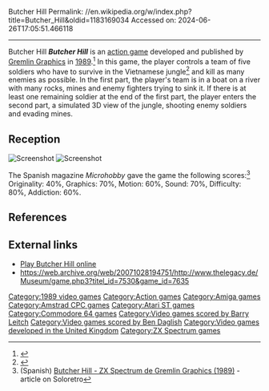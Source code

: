 Butcher Hill
Permalink: //en.wikipedia.org/w/index.php?title=Butcher_Hill&oldid=1183169034
Accessed on: 2024-06-26T17:05:51.466118



------
Butcher Hill
{{other uses}}
{{More references|date=June 2012}}
{{Infobox video game
| title = Butcher Hill
| image = File:Butcher Hill (Cover).jpg
| developer = [[Gremlin Graphics]]
| publisher = [[Gremlin Graphics]]
| designer = Steph, Blizard, Andy
| released = [[1989 in video gaming|April 1989]]
| modes = [[Single-player]]
| genre = [[Action game|Action]]
| platforms = [[Amiga]], [[Amstrad CPC]], [[Atari ST]], [[Commodore 64]], [[ZX Spectrum]]
}}
'''''Butcher Hill''''' is an [[action game]] developed and published by [[Gremlin Graphics]] in [[1989 in video gaming|1989]].<ref>{{Cite web |title=World of Spectrum - Butcher Hill |url=https://worldofspectrum.org/archive/software/games/butcher-hill-gremlin-graphics-software-ltd |access-date=2022-11-18 |website=World of Spectrum}}</ref> In this game, the player controls a team of five soldiers who have to survive in the Vietnamese jungle<ref>{{Cite web | url=https://www.gremlinarchive.com/index.php/2016/08/25/butcher-hill/ |title = Butcher Hill – the Gremlin Graphics Archive}}</ref> and kill as many enemies as possible. In the first part, the player's team is in a boat on a river with many rocks, mines and enemy fighters trying to sink it. If there is at least one remaining soldier at the end of the first part, the player enters the second part, a simulated 3D view of the jungle, shooting enemy soldiers and evading mines.

==Reception==
[[Image:Butcher Hill-1.png|thumb|Screenshot]]
[[Image:Butcher Hill-3.png|thumb|Screenshot]]

The Spanish magazine ''Microhobby'' gave the game the following scores:<ref>(Spanish) [https://www.soloretro.com/spectrum/butcher-hill-zx-spectrum-de-gremlin-graphics-1989.php Butcher Hill - ZX Spectrum de Gremlin Graphics (1989)] - article on Soloretro</ref> Originality: 40%, Graphics: 70%, Motion: 60%, Sound: 70%, Difficulty: 80%, Addiction: 60%.

==References==
<references />

==External links==
*[http://www.easyretro.com/node/129/Butcher-Hill.html Play Butcher Hill online] {{Webarchive|url=https://web.archive.org/web/20080131060711/http://www.easyretro.com/node/129/Butcher-Hill.html |date=2008-01-31 }}
*[https://web.archive.org/web/20071028194751/http://www.thelegacy.de/Museum/game.php3?titel_id=7530&game_id=7635 https://web.archive.org/web/20071028194751/http://www.thelegacy.de/Museum/game.php3?titel_id=7530&game_id=7635]

[[Category:1989 video games]]
[[Category:Action games]]
[[Category:Amiga games]]
[[Category:Amstrad CPC games]]
[[Category:Atari ST games]]
[[Category:Commodore 64 games]]
[[Category:Video games scored by Barry Leitch]]
[[Category:Video games scored by Ben Daglish]]
[[Category:Video games developed in the United Kingdom]]
[[Category:ZX Spectrum games]]


{{Action-videogame-stub}}